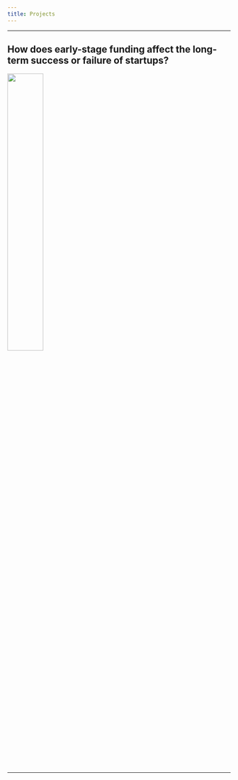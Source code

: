 ```yaml
---
title: Projects
---
```


------------------------------------------------------------------------


## How does early-stage funding affect the long-term success or failure of startups?

[![](project_1_banner.png){style="object-fit: contain" width="40%"}](/projects/analysis)

------------------------------------------------------------------------
